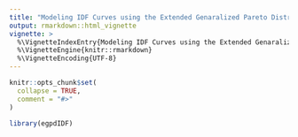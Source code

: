 ```yaml
---
title: "Modeling IDF Curves using the Extended Genaralized Pareto Distribution"
output: rmarkdown::html_vignette
vignette: >
  %\VignetteIndexEntry{Modeling IDF Curves using the Extended Genaralized Pareto Distribution}
  %\VignetteEngine{knitr::rmarkdown}
  %\VignetteEncoding{UTF-8}
---
```


```r
knitr::opts_chunk$set(
  collapse = TRUE,
  comment = "#>"
)
```

```r
library(egpdIDF)
```
